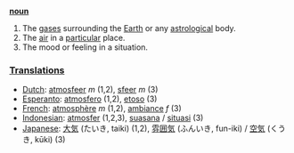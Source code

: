 '''[[noun]]'''

# The [[gas]]es surrounding the [[Earth]] or any [[astrological]] body.
# The [[air]] in a [[particular]] place.
# The mood or feeling in a situation.

===[[Translation]]s===
*[[Dutch]]: [[atmosfeer]] ''m'' (1,2), [[sfeer]] ''m'' (3)
*[[Esperanto]]: [[atmosfero]] (1,2), [[etoso]] (3)
*[[French]]: [[atmosphère]] ''m'' (1,2), [[ambiance]] ''f'' (3)
*[[Indonesian]]: [[atmosfer]] (1,2,3), [[suasana]] / [[situasi]] (3)
*[[Japanese]]: [[大気]] (たいき, taiki) (1,2), [[雰囲気]] (ふんいき, fun-iki) / [[空気]] (くうき, kūki) (3)